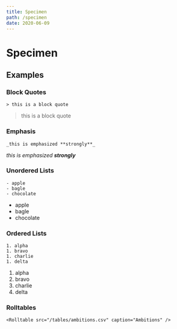 ```yaml
---
title: Specimen
path: /specimen
date: 2020-06-09
---
```


# Specimen

## Examples

### Block Quotes

```
> this is a block quote
```

> this is a block quote

### Emphasis

```
_this is emphasized **strongly**_
```

_this is emphasized **strongly**_

### Unordered Lists

```
- apple
- bagle
- chocolate
```

- apple
- bagle
- chocolate

### Ordered Lists

```
1. alpha
1. bravo
1. charlie
1. delta
```

1. alpha
1. bravo
1. charlie
1. delta

### Rolltables

```
<Rolltable src="/tables/ambitions.csv" caption="Ambitions" />
```
